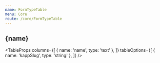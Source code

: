 ```yaml
---
name: FormTypeTable
menu: Core
route: /core/FormTypeTable
---
```



<h2>{name}</h2>

<TableProps
  columns={[
    { name: 'name', type: 'text' },
  ]}
  tableOptions={[
    { name: 'kappSlug', type: 'string' },
  ]}
/>
